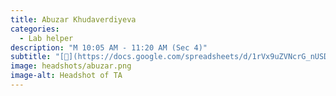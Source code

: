 ```yaml
---
title: Abuzar Khudaverdiyeva
categories:
  - Lab helper
description: "M 10:05 AM - 11:20 AM (Sec 4)"
subtitle: "[🔗](https://docs.google.com/spreadsheets/d/1rVx9uZVNcrG_nUSDo7iol5VEeGcHURASVtBpwZjz5bc/edit?usp=sharing)"
image: headshots/abuzar.png
image-alt: Headshot of TA
---
```

